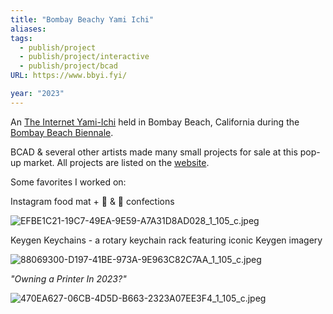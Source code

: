 ```yaml
---
title: "Bombay Beachy Yami Ichi"
aliases:
tags:
  - publish/project
  - publish/project/interactive
  - publish/project/bcad
URL: https://www.bbyi.fyi/

year: "2023"
---
```




An [The Internet Yami-Ichi](http://yami-ichi.biz/) held in Bombay Beach, California during the [Bombay Beach Biennale](https://www.bombaybeachbiennale.org/).

BCAD & several other artists made many small projects for sale at this pop-up market. All projects are listed on the [website](https://www.bbyi.fyi/).

Some favorites I worked on:

Instagram food mat + 🍑 & 🍆 confections

<img src="/images/EFBE1C21-19C7-49EA-9E59-A7A31D8AD028_1_105_c.jpeg" alt="EFBE1C21-19C7-49EA-9E59-A7A31D8AD028_1_105_c.jpeg" className="max-w-full h-auto border border-gray-700 my-3 rounded" />

Keygen Keychains - a rotary keychain rack featuring iconic Keygen imagery 

<img src="/images/88069300-D197-41BE-973A-9E963C82C7AA_1_105_c.jpeg" alt="88069300-D197-41BE-973A-9E963C82C7AA_1_105_c.jpeg" className="max-w-full h-auto border border-gray-700 my-3 rounded" />

*"Owning a Printer In 2023?"*

<img src="/images/470EA627-06CB-4D5D-B663-2323A07EE3F4_1_105_c.jpeg" alt="470EA627-06CB-4D5D-B663-2323A07EE3F4_1_105_c.jpeg" className="max-w-full h-auto border border-gray-700 my-3 rounded" />